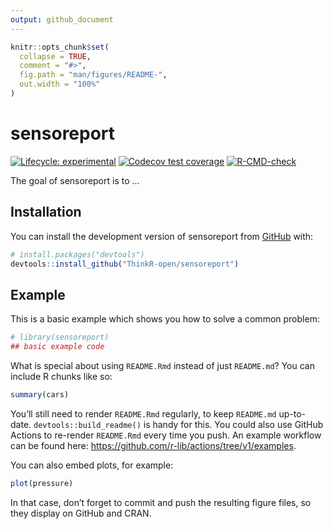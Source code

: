 ```yaml
---
output: github_document
---
```


<!-- README.md is generated from README.Rmd. Please edit that file -->

```r
knitr::opts_chunk$set(
  collapse = TRUE,
  comment = "#>",
  fig.path = "man/figures/README-",
  out.width = "100%"
)
```

# sensoreport

<!-- badges: start -->
[![Lifecycle: experimental](https://img.shields.io/badge/lifecycle-experimental-orange.svg)](https://lifecycle.r-lib.org/articles/stages.html#experimental)
[![Codecov test coverage](https://codecov.io/gh/ThinkR-open/sensoreport/branch/main/graph/badge.svg)](https://app.codecov.io/gh/ThinkR-open/sensoreport?branch=main)
[![R-CMD-check](https://github.com/ThinkR-open/sensoreport/actions/workflows/R-CMD-check.yaml/badge.svg)](https://github.com/ThinkR-open/sensoreport/actions/workflows/R-CMD-check.yaml)
<!-- badges: end -->

The goal of sensoreport is to ...

## Installation

You can install the development version of sensoreport from [GitHub](https://github.com/) with:

``` r
# install.packages("devtools")
devtools::install_github("ThinkR-open/sensoreport")
```

## Example

This is a basic example which shows you how to solve a common problem:

```r
# library(sensoreport)
## basic example code
```

What is special about using `README.Rmd` instead of just `README.md`? You can include R chunks like so:

```r
summary(cars)
```

You'll still need to render `README.Rmd` regularly, to keep `README.md` up-to-date. `devtools::build_readme()` is handy for this. You could also use GitHub Actions to re-render `README.Rmd` every time you push. An example workflow can be found here: <https://github.com/r-lib/actions/tree/v1/examples>.

You can also embed plots, for example:

```r
plot(pressure)
```

In that case, don't forget to commit and push the resulting figure files, so they display on GitHub and CRAN.
